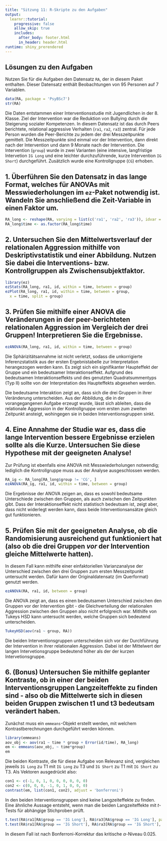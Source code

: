 ```yaml
---
title: "Sitzung 11: R-Skripte zu den Aufgaben"
output:
  learnr::tutorial:
    progressive: false
    allow_skip: true
    includes:
      after_body: footer.html
      in_header: header.html
runtime: shiny_prerendered
---
```


## Lösungen zu den Aufgaben

Nutzen Sie für die Aufgaben den Datensatz `RA`, der in diesem Paket enthalten. Dieser Datensatz enthält Beobachtungen von 95 Personen auf 7 Variablen.

```r
data(RA, package = 'PsyBSc7')
str(RA)
```

Die Daten entstammen einer Interventionsstudie mit Jugendlichen in der 8. Klasse. Ziel der Intervention war die Reduktion von Bullying durch die Steigerung sozialer Kompetenzen. In diesem Datensatz ist das durch Peers berichtete, relational aggressive Verhalten (`ra1`, `ra2`, `ra3`) zentral. Für jede Person wurden die Peer-Berichte zu jedem der drei Messzeitpunkte gemittelt. Die Messzeitpunkte sind einmal vor der Intervention, dann direkt nach der Intervention und dann 9 Monate nach der Intervention. Die Intervention (`group`) wurde in zwei Varianten (eine intensive, langfristige Intervetion `IG Long` und eine leichter durchzuführende, kurze Intervention `IG Short`) durchgeführt. Zusätzlich wurde eine Kontrollgruppe (`CG`) erhoben.

## 1. Überführen Sie den Datensatz in das lange Format, welches für ANOVAs mit Messwiederholungen im `ez`-Paket notwendig ist. Wandeln Sie anschließend die Zeit-Variable in einen Faktor um.

```r
RA_long <- reshape(RA, varying = list(c('ra1', 'ra2', 'ra3')), idvar = 'id', direction = 'long')
RA_long$time <- as.factor(RA_long$time)
```


## 2. Untersuchen Sie den Mittelwertsverlauf der relationalen Aggression mithilfe von Deskriptivstatistik und einer Abbildung. Nutzen Sie dabei die Interventions- bzw. Kontrollgruppen als Zwischensubjektfaktor.

```r
library(ez)
ezStats(RA_long, ra1, id, within = time, between = group)
ezPlot(RA_long, ra1, id, within = time, between = group,
  x = time, split = group)
```

## 3. Prüfen Sie mithilfe einer ANOVA die Veränderungen in der peer-berichteten relationalen Aggression im Vergleich der drei Gruppen! Interpretieren Sie die Ergebnisse.

```r
ezANOVA(RA_long, ra1, id, within = time, between = group)
```

Die Sphärizitätsannahme ist nicht verletzt, sodass die unkorrigierte Inferenzstatistik aus der ersten Ergebnistabelle zur Interpretation herangezogen werden kann. Es zeigt sich ein signifikanter Haupteffekt der Gruppe und ein bedeutsamer Interaktionseffekt. Aufgrund des bedeutsamen Interaktionseffekts und des genutzten Quadratsummentyps (Typ II) sollte von der Interpretation des Haupteffekts abgesehen werden.

Die bedeutsame Interaktion zeigt an, dass sich die drei Gruppen in ihrer Veränderung unterscheiden. Aus der Abbildung, die in der vorangegangenen Aufgabe erzeugt wurde, lässt sich ableiten, dass die relationale Aggression in der Kontrollgruppe vom ersten zum zweiten Zeitpunkt ansteigt, wohingegen sie in beiden Interventionsgruppen sinkt.

## 4. Eine Annahme der Studie war es, dass die lange Intervention bessere Ergebnisse erzielen sollte als die Kurze. Untersuchen Sie diese Hypothese mit der geeigneten Analyse!

Zur Prüfung ist ebenfalls eine ANOVA mit Messwiederholungen notwendig; lediglich die Kontrollgruppe muss aus der Analyse ausgeschlossen werden.

```r
RA_ig <- RA_long[RA_long$group != 'CG', ]
ezANOVA(RA_ig, ra1, id, within = time, between = group)
```

Die Ergebnisse der ANOVA zeigen an, dass es sowohl bedeutsame Unterschiede zwischen den Gruppen, als auch zwischen den Zeitpunkten gibt. Dass der Interaktionseffekt nicht statistisch bedeutsam ist, zeigt aber, dass nicht widerlegt werden kann, dass beide Interventionsansätze gleich gut funktionieren.

## 5. Prüfen Sie mit der geeigneten Analyse, ob die Randomisierung ausreichend gut funktioniert hat (also ob die drei Gruppen *vor* der Intervention gleiche Mittelwerte hatten).

In diesem Fall kann mithilfe einer einfaktoriellen Varianzanalyse der Unterschied zwischen den drei Gruppen zum ersten Messzeitpunkt untersucht werden. Dafür kann der Originaldatensatz (im Querformat) genutzt werden.

```r
ezANOVA(RA, ra1, id, between = group)
```

Die ANOVA zeigt an, dass es einen bedeutsamen Unterschied zwischen den Gruppen vor der Intervention gibt - die Gleichverteilung der relationalen Aggression zwischen den Gruppen also nicht erfolgreich war. Mithilfe von Tukeys HSD kann untersucht werden, welche Gruppen sich bedeutend unterscheiden.

```r
TukeyHSD(aov(ra1 ~ group, RA))
```

Die beiden Interventionsgruppen unterscheiden sich vor der Durchführung der Intervention in ihrer relationalen Aggression. Dabei ist der Mittelwert der langen Intervetionsgruppe bedeutend höher als der der kurzen Intervetionsgruppe.

## 6. (Bonus) Untersuchen Sie mithilfe geplanter Kontraste, ob in einer der beiden Interventionsgruppen Langzeiteffekte zu finden sind - also ob die Mittelwerte sich in diesen beiden Gruppen zwischen t1 und t3 bedeutsam verändert haben.

Zunächst muss ein `emmeans`-Objekt erstellt werden, mit welchem Kontrastberechnungen durchgeführt werden können.

```r
library(emmeans)
aov_obj <- aov(ra1 ~ time * group + Error(id/time), RA_long)
em <- emmeans(aov_obj, ~ time*group)
em
```

Die beiden Kontraste, die für diese Aufgabe von Relevanz sind, vergleichen jeweils `IG Long` zu T1 mit `IG Long` zu T3 und `IG Short` zu T1 mit `IG Short` zu T3. Als Vektoren ausgedrückt also:

```r
con1 <- c(-1, 0, 1, 0, 0, 0, 0, 0, 0)
con2 <- c(0, 0, 0, -1, 0, 1, 0, 0, 0)
contrast(em, list(con1, con2), adjust = 'bonferroni')
```

In den beiden Interventionsgruppen sind keine Langzeiteffekte zu finden. Eine ähnliche Aussage entsteht, wenn man die beiden Langzeiteffekte mit $t$-Tests für abhängige Stichproben prüft.

```r
t.test(RA$ra1[RA$group == 'IG Long'], RA$ra3[RA$group == 'IG Long'], paired = TRUE)
t.test(RA$ra1[RA$group == 'IG Short'], RA$ra3[RA$group == 'IG Short'], paired = TRUE)
```

In diesem Fall ist nach Bonferroni-Korrektur das kritische $\alpha$-Niveau 0.025.
